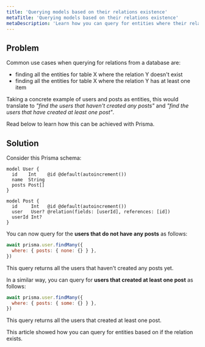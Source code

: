 ```yaml
---
title: 'Querying models based on their relations existence'
metaTitle: 'Querying models based on their relations existence'
metaDescription: 'Learn how you can query for entities where their relation exists or not'
---
```


## Problem

Common use cases when querying for relations from a database are:

-  finding all the entities for table X where the relation Y doesn't exist
- finding all the entities for table X where the relation Y has at least one item 

Taking a concrete example of users and posts as entities, this would translate to _"find the users that haven't created any posts"_ and _"find the users that have created at least one post"_. 

Read below to learn how this can be achieved with Prisma.

## Solution

Consider this Prisma schema:

```prisma
model User {
  id    Int    @id @default(autoincrement())
  name  String
  posts Post[]
}

model Post {
  id     Int   @id @default(autoincrement())
  user   User? @relation(fields: [userId], references: [id])
  userId Int?
}
```

You can now query for the **users that do not have any posts** as follows:

```js
await prisma.user.findMany({
  where: { posts: { none: {} } },
})
```

This query returns all the users that haven't created any posts yet.

In a similar way, you can query for **users that created at least one post** as follows:

```js
await prisma.user.findMany({
  where: { posts: { some: {} } },
})
```

This query returns all the users that created at least one post.

This article showed how you can query for entities based on if the relation exists.
